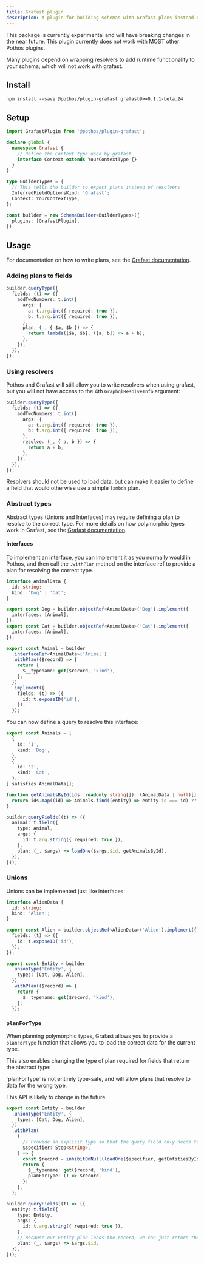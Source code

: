 ```yaml
---
title: Grafast plugin
description: A plugin for building schemas with Grafast plans instead of resolvers
---
```



<Callout type="warn" title="Experimental Package">
  This package is currently experimental and will have breaking changes in the near future.
</Callout>


<Callout type="warn">
  This plugin currently does not work with MOST other Pothos plugins.

  Many plugins depend on wrapping resolvers to add runtime functionality to your schema, which will not work
  with grafast.
</Callout>

## Install

```package-install
npm install --save @pothos/plugin-grafast grafast@>=0.1.1-beta.24
```

## Setup

```typescript
import GrafastPlugin from '@pothos/plugin-grafast';

declare global {
  namespace Grafast {
    // Define the Context type used by grafast
    interface Context extends YourContextType {}
  }
}

type BuilderTypes = {
  // This tells the builder to expect plans instead of resolvers
  InferredFieldOptionsKind: 'Grafast';
  Context: YourContextType;
};

const builder = new SchemaBuilder<BuilderTypes>({
  plugins: [GrafastPlugin],
});
```

## Usage

For documentation on how to write plans, see the [Grafast documentation](https://grafast.org/grafast/).

### Adding plans to fields

```typescript
builder.queryType({
  fields: (t) => ({
    addTwoNumbers: t.int({
      args: {
        a: t.arg.int({ required: true }),
        b: t.arg.int({ required: true }),
      },
      plan: (_, { $a, $b }) => {
        return lambda([$a, $b], ([a, b]) => a + b);
      },
    }),
  }),
});
```

### Using resolvers

Pothos and Grafast will still allow you to write resolvers when using grafast,
but you will not have access to the 4th `GraphqlResolveInfo` argument:

```typescript
builder.queryType({
  fields: (t) => ({
    addTwoNumbers: t.int({
      args: {
        a: t.arg.int({ required: true }),
        b: t.arg.int({ required: true }),
      },
      resolve: (_, { a, b }) => {
        return a + b;
      },
    }),
  }),
});
```

Resolvers should not be used to load data, but can make it easier to define a field
that would otherwise use a simple `lambda` plan.

### Abstract types

Abstract types (Unions and Interfaces) may require defining a plan to resolve to the correct type.
For more details on how polymorphic types work in Grafast, see the [Grafast documentation](https://grafast.org/grafast/polymorphism).


#### Interfaces

To implement an interface, you can implement it as you normally would in Pothos, and then call the
`.withPlan` method on the interface ref to provide a plan for resolving the correct type.

```typescript
interface AnimalData {
  id: string;
  kind: 'Dog' | 'Cat';
}

export const Dog = builder.objectRef<AnimalData>('Dog').implement({
  interfaces: [Animal],
});
export const Cat = builder.objectRef<AnimalData>('Cat').implement({
  interfaces: [Animal],
});

export const Animal = builder
  .interfaceRef<AnimalData>('Animal')
  .withPlan(($record) => {
    return {
      $__typename: get($record, 'kind'),
    };
  })
  .implement({
    fields: (t) => ({
      id: t.exposeID('id'),
    }),
  });
```

You can now define a query to resolve this interface:

```typescript
export const Animals = [
  {
    id: '1',
    kind: 'Dog',
  },
  {
    id: '2',
    kind: 'Cat',
  },
] satisfies AnimalData[];

function getAnimalsById(ids: readonly string[]): (AnimalData | null)[] {
  return ids.map((id) => Animals.find((entity) => entity.id === id) ?? null);
}

builder.queryFields((t) => ({
  animal: t.field({
    type: Animal,
    args: {
      id: t.arg.string({ required: true }),
    },
    plan: (_, $args) => loadOne($args.$id, getAnimalsById),
  }),
}));
```

### Unions

Unions can be implemented just like interfaces:

```typescript
interface AlienData {
  id: string;
  kind: 'Alien';
}

export const Alien = builder.objectRef<AlienData>('Alien').implement({
  fields: (t) => ({
    id: t.exposeID('id'),
  }),
});

export const Entity = builder
  .unionType('Entity', {
    types: [Cat, Dog, Alien],
  })
  .withPlan(($record) => {
    return {
      $__typename: get($record, 'kind'),
    };
  });
```

### `planForType`

When planning polymorphic types, Grafast allows you to provide a `planForType` function that
allows you to load the correct data for the current type.

This also enables changing the type of plan required for fields that return the abstract type:

<Callout type="warn">
  `planForType` is not entirely type-safe, and will allow plans that resolve to data for the wrong type.

  This API is likely to change in the future.
</Callout>

```typescript
export const Entity = builder
  .unionType('Entity', {
    types: [Cat, Dog, Alien],
  })
  .withPlan(
    (
      // Provide an explicit type so that the query field only needs to return the ID
      $specifier: Step<string>,
    ) => {
      const $record = inhibitOnNull(loadOne($specifier, getEntitiesById));
      return {
        $__typename: get($record, 'kind'),
        planForType: () => $record,
      };
    },
  );

builder.queryFields((t) => ({
  entity: t.field({
    type: Entity,
    args: {
      id: t.arg.string({ required: true }),
    },
    // Because our Entity plan loads the record, we can just return the ID here
    plan: (_, $args) => $args.$id,
  }),
}));
```




